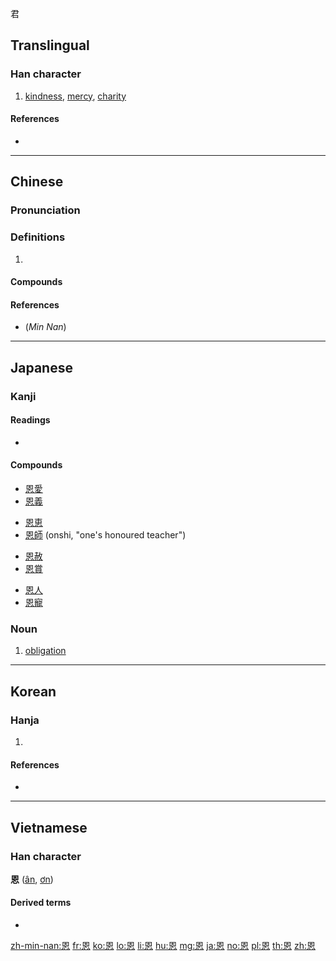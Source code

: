 君

==Translingual==

===Han character===
{{Han char|rn=61|rad=心|as=06|sn=10|four=60330|canj=WKP|ids=⿱因心}}

# [[kindness]], [[mercy]], [[charity]]

====References====
* {{Han ref|kx=0385.110|dkj=10591|dj=0716.080|hdz=42290.180|uh=6069|ud=24681|bh=AEA6|bd=44710}}

----

==Chinese==
{{zh-forms}}

===Pronunciation===
{{zh-pron
|m=ēn
|c=jan1
|h=
|mn=in/un
|mn_note=in - vernacular; un - literary/vernacular
|w=
|mc=y
|oc=
|ma=Zh-en.ogg
|cat=
}}

===Definitions===
{{zh-hanzi}}

# {{defn|Han|sort=心06}}

====Compounds====
{{der3
| [[恩爱]]
| [[恩宠]]
| [[恩仇]]
| [[恩赐]]
| [[恩德]]
| [[恩典]]
| [[恩公]]
| [[恩惠]]
| [[恩将仇报]]
| [[恩情]]
| [[恩人]]
| [[恩荣]]
| [[恩赦]]
| [[恩师]]
| [[恩同再造]]
| [[恩物]]
| [[恩义]]
| [[恩怨]]
| [[恩准]]
}}

====References====
* (''Min Nan'') {{thcwd|5973}}

----

==Japanese==

===Kanji===
{{ja-kanji|grade=5|rs=心06}}

====Readings====
* {{ja-readings|on=[[おん]] (on)|nanori=[[めぐみ]] (megumi)}}

====Compounds====
{{top4}}
* [[恩愛]]
* [[恩義]]
{{mid4}}
* [[恩恵]]
* [[恩師]] (onshi, "one's honoured teacher")
{{mid4}}
* [[恩赦]]
* [[恩賞]]
{{mid4}}
* [[恩人]]
* [[恩寵]]
{{bottom}}

===Noun===
{{ja-noun|おん}}

# [[obligation]]

----

==Korean==

===Hanja===
{{ko-hanja|hangeul=은|rv=eun|mr=ǔn|y=un|eumhun=은혜|ehrv=eunhye|ehmr=ǔnhye|ehy=unhyey}}

# {{defn|lang=ko|sort=心06}}

====References====
* {{Hanja ref|nav=10971}}

----

==Vietnamese==

===Han character===
'''恩''' ([[ân]], [[ơn]])

====Derived terms====
* {{l|vi|感恩}}

[[zh-min-nan:恩]]
[[fr:恩]]
[[ko:恩]]
[[lo:恩]]
[[li:恩]]
[[hu:恩]]
[[mg:恩]]
[[ja:恩]]
[[no:恩]]
[[pl:恩]]
[[th:恩]]
[[zh:恩]]